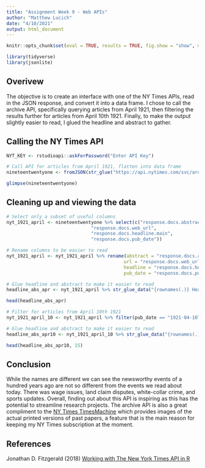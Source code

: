 ```yaml
---
title: "Assignment Week 9 - Web APIs"
author: "Matthew Lucich"
date: "4/10/2021"
output: html_document
---
```


```r
knitr::opts_chunk$set(eval = TRUE, results = TRUE, fig.show = "show", message = FALSE)
```

```r
library(tidyverse)
library(jsonlite)
```


## Overivew

The objective is to create an interface with one of the NY Times APIs, read in the JSON response, and convert it into a data frame. I chose to call the archive API, specifically querying articles from April 1921, then filtering the results further for articles from April 10th 1921. Finally, to make the output slightly easier to read, I glued the headline and abstract to gather.


## Calling the NY Times API

```r

NYT_KEY <- rstudioapi::askForPassword("Enter API Key")

# Call API for articles from April 1921, flatten into data frame
nineteentwentyone <- fromJSON(str_glue("https://api.nytimes.com/svc/archive/v1/1921/4.json?api-key={NYT_KEY}"), flatten = TRUE) %>% data.frame()

glimpse(nineteentwentyone)

```

## Cleaning up and viewing the data

```r

# Select only a subset of useful columns
nyt_1921_april <- nineteentwentyone %>% select(c("response.docs.abstract",
                               "response.docs.web_url",
                               "response.docs.headline.main",
                               "response.docs.pub_date"))

# Rename columns to be easier to read
nyt_1921_april <- nyt_1921_april %>% rename(abstract = "response.docs.abstract",
                                           url = "response.docs.web_url",
                                           headline = "response.docs.headline.main",
                                           pub_date = "response.docs.pub_date")

# Glue headline and abstract to make it easier to read
headline_abs_apr <- nyt_1921_april %>% str_glue_data("{rownames(.)} Headline: {headline} //// Abstract: {abstract}")

head(headline_abs_apr)

# Filter for articles from April 10th 1921
nyt_1921_april_10 <- nyt_1921_april %>% filter(pub_date == "1921-04-10T05:00:00+0000")

# Glue headline and abstract to make it easier to read
headline_abs_apr10 <- nyt_1921_april_10 %>% str_glue_data("{rownames(.)} Headline: {headline} //// Abstract: {abstract}")

head(headline_abs_apr10, 15)

```

## Conclusion

While the names are different we can see the newsworthy events of a hundred years ago are not so different from the events we read about today. There was wage issues, land claim disputes, white-collar crime, and sports updates. Overall, finding out about this API is inspiring as this has the potential to streamline research projects. The archive API is also a great compliment to the [NY Times TimesMachine](https://timesmachine.nytimes.com/browser) which provides images of the actual printed versions of past papers, a feature that is the main reason for keeping my NY Times subscription at the moment.


## References

Jonathan D. Fitzgerald (2018) [Working with The New York Times API in R](https://www.storybench.org/working-with-the-new-york-times-api-in-r/)

